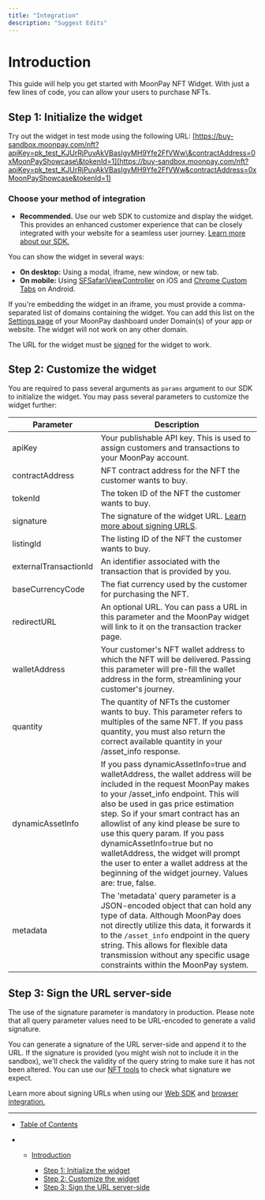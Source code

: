 ```yaml
---
title: "Integration"
description: "Suggest Edits"
---
```


# Introduction

This guide will help you get started with MoonPay NFT Widget. With just a few lines of code, you can allow your users to purchase NFTs.

## Step 1: Initialize the widget

Try out the widget in test mode using the following URL: [https://buy-sandbox.moonpay.com/nft?apiKey=pk_test_KJUrRjPuvAkVBasIgyMH9Yfe2FfVWw\&contractAddress=0xMoonPayShowcase\&tokenId=1](https://buy-sandbox.moonpay.com/nft?apiKey=pk_test_KJUrRjPuvAkVBasIgyMH9Yfe2FfVWw&contractAddress=0xMoonPayShowcase&tokenId=1)

### Choose your method of integration

- **Recommended.** Use our web SDK to customize and display the widget. This provides an enhanced customer experience that can be closely integrated with your website for a seamless user journey. [Learn more about our SDK.](/docs/ramps-sdk-install)

You can show the widget in several ways:

- **On desktop:** Using a modal, iframe, new window, or new tab.
- **On mobile:** Using [SFSafariViewController](https://developer.apple.com/documentation/safariservices/sfsafariviewcontroller) on iOS and [Chrome Custom Tabs](https://developer.chrome.com/docs/android/custom-tabs/integration-guide/) on Android.

If you're embedding the widget in an iframe, you must provide a comma-separated list of domains containing the widget. You can add this list on the [Settings page](https://dashboard.moonpay.com/settings) of your MoonPay dashboard under Domain(s) of your app or website. The widget will not work on any other domain.

The URL for the widget must be [signed](/docs/ramps-sdk-install-web#signing) for the widget to work.

## Step 2: Customize the widget

You are required to pass several arguments as `params` argument to our SDK to initialize the widget. You may pass several parameters to customize the widget further:

| Parameter             | Description                                                                                                                                                                                                                                                                                                                                                                                                                                                                                |
| --------------------- | ------------------------------------------------------------------------------------------------------------------------------------------------------------------------------------------------------------------------------------------------------------------------------------------------------------------------------------------------------------------------------------------------------------------------------------------------------------------------------------------ |
| apiKey                | Your publishable API key. This is used to assign customers and transactions to your MoonPay account.                                                                                                                                                                                                                                                                                                                                                                                       |
| contractAddress       | NFT contract address for the NFT the customer wants to buy.                                                                                                                                                                                                                                                                                                                                                                                                                                |
| tokenId               | The token ID of the NFT the customer wants to buy.                                                                                                                                                                                                                                                                                                                                                                                                                                         |
| signature             | The signature of the widget URL. [Learn more about signing URLS](/docs/ramps-sdk-url-signing).                                                                                                                                                                                                                                                                                                                                                                                             |
| listingId             | The listing ID of the NFT the customer wants to buy.                                                                                                                                                                                                                                                                                                                                                                                                                                       |
| externalTransactionId | An identifier associated with the transaction that is provided by you.                                                                                                                                                                                                                                                                                                                                                                                                                     |
| baseCurrencyCode      | The fiat currency used by the customer for purchasing the NFT.                                                                                                                                                                                                                                                                                                                                                                                                                             |
| redirectURL           | An optional URL. You can pass a URL in this parameter and the MoonPay widget will link to it on the transaction tracker page.                                                                                                                                                                                                                                                                                                                                                              |
| walletAddress         | Your customer's NFT wallet address to which the NFT will be delivered. Passing this parameter will pre-fill the wallet address in the form, streamlining your customer's journey.                                                                                                                                                                                                                                                                                                          |
| quantity              | The quantity of NFTs the customer wants to buy. This parameter refers to multiples of the same NFT. If you pass quantity, you must also return the correct available quantity in your /asset_info response.                                                                                                                                                                                                                                                                                |
| dynamicAssetInfo      | If you pass dynamicAssetInfo=true and walletAddress, the wallet address will be included in the request MoonPay makes to your /asset_info endpoint. This will also be used in gas price estimation step. So if your smart contract has an allowlist of any kind please be sure to use this query param. If you pass dynamicAssetInfo=true but no walletAddress, the widget will prompt the user to enter a wallet address at the beginning of the widget journey. Values are: true, false. |
| metadata              | The 'metadata' query parameter is a JSON-encoded object that can hold any type of data. Although MoonPay does not directly utilize this data, it forwards it to the `/asset_info` endpoint in the query string. This allows for flexible data transmission without any specific usage constraints within the MoonPay system.                                                                                                                                                               |

## Step 3: Sign the URL server-side

The use of the signature parameter is mandatory in production. Please note that all query parameter values need to be URL-encoded to generate a valid signature.

You can generate a signature of the URL server-side and append it to the URL. If the signature is provided (you might wish not to include it in the sandbox), we'll check the validity of the query string to make sure it has not been altered. You can use our [NFT tools](https://dashboard.moonpay.com/developers/#nft_tools) to check what signature we expect.

Learn more about signing URLs when using our [Web SDK](/docs/ramps-sdk-install-web#signing) and [browser integration.](/docs/ramps-sdk-install)

---

- [Table of Contents](#)

- - [Introduction](#introduction)

    - [Step 1: Initialize the widget](#step-1-initialize-the-widget)
    - [Step 2: Customize the widget](#step-2-customize-the-widget)
    - [Step 3: Sign the URL server-side](#step-3-sign-the-url-server-side)
